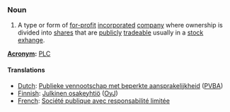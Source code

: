 === Noun ===

#A type or form of [[for-profit]] [[incorporated]] [[company]] where ownership is divided into [[share]]s that are [[publicly]] [[trade]]able usually in a [[stock exhange]].

'''[[Acronym]]:''' [[PLC]]
====Translations====
*[[Dutch]]: [[Publieke vennootschap met beperkte aansprakelijkheid]] ([[PVBA]])
*[[Finnish]]: [[Julkinen osakeyhtiö]] ([[OyJ]])
*[[French]]: [[Société publique avec responsabilité limitée]]
